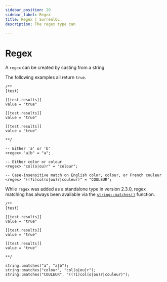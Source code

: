 ```yaml
---
sidebar_position: 20
sidebar_label: Regex
title: Regex | SurrealQL
description: The regex type can 

---
```



# Regex

<Since v="v3.0.0-alpha.1" />

A `regex` can be created by casting from a string.

The following examples all return `true`.

```surql
/**
[test]

[[test.results]]
value = "true"

[[test.results]]
value = "true"

[[test.results]]
value = "true"

**/

-- Either 'a' or 'b'
<regex> "a|b" = "a";

-- Either color or colour
<regex> "col(o|ou)r" = "colour";

-- Case-insensitive match on English color, colour, or French couleur
<regex> "((?i)col(o|ou)r|couleur)" = "COULEUR";
```

While `regex` was added as a standalone type in version 2.3.0, regex matching has always been available via the [`string::matches()`](/docs/surrealql/functions/database/string#stringmatches) function.

```surql
/**
[test]

[[test.results]]
value = "true"

[[test.results]]
value = "true"

[[test.results]]
value = "true"

**/

string::matches("a", "a|b");
string::matches("colour", "col(o|ou)r");
string::matches("COULEUR", "((?i)col(o|ou)r|couleur)");
```